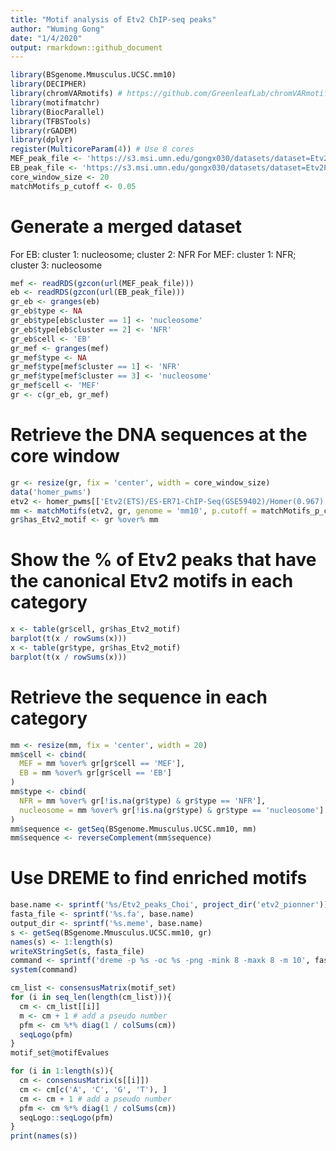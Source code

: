 ```yaml
---
title: "Motif analysis of Etv2 ChIP-seq peaks"
author: "Wuming Gong"
date: "1/4/2020"
output: rmarkdown::github_document
---
```


```r
library(BSgenome.Mmusculus.UCSC.mm10)
library(DECIPHER)
library(chromVARmotifs) # https://github.com/GreenleafLab/chromVARmotifs
library(motifmatchr)
library(BiocParallel)
library(TFBSTools)
library(rGADEM)
library(dplyr)
register(MulticoreParam(4)) # Use 8 cores
MEF_peak_file <- 'https://s3.msi.umn.edu/gongx030/datasets/dataset=Etv2PioneerChIPseq_version=20191203a/MEF_Dox_d1_Etv2_summits.rds'
EB_peak_file <- 'https://s3.msi.umn.edu/gongx030/datasets/dataset=Etv2PioneerChIPseq_version=20191203a/EB_Dox_3h_Etv2_summits.rds'
core_window_size <- 20
matchMotifs_p_cutoff <- 0.05
```

# Generate a merged dataset
For EB: cluster 1: nucleosome; cluster 2: NFR
For MEF: cluster 1: NFR; cluster 3: nucleosome 
```r
mef <- readRDS(gzcon(url(MEF_peak_file)))
eb <- readRDS(gzcon(url(EB_peak_file)))
gr_eb <- granges(eb)
gr_eb$type <- NA
gr_eb$type[eb$cluster == 1] <- 'nucleosome'
gr_eb$type[eb$cluster == 2] <- 'NFR'
gr_eb$cell <- 'EB'
gr_mef <- granges(mef)
gr_mef$type <- NA
gr_mef$type[mef$cluster == 1] <- 'NFR'
gr_mef$type[mef$cluster == 3] <- 'nucleosome'
gr_mef$cell <- 'MEF'
gr <- c(gr_eb, gr_mef)
```

# Retrieve the DNA sequences at the core window

```r
gr <- resize(gr, fix = 'center', width = core_window_size)
data('homer_pwms')
etv2 <- homer_pwms[['Etv2(ETS)/ES-ER71-ChIP-Seq(GSE59402)/Homer(0.967)']] # a PWMatrix object
mm <- matchMotifs(etv2, gr, genome = 'mm10', p.cutoff = matchMotifs_p_cutoff, out = 'positions')[[1]]
gr$has_Etv2_motif <- gr %over% mm
```

# Show the % of Etv2 peaks that have the canonical Etv2 motifs in each category
```r
x <- table(gr$cell, gr$has_Etv2_motif)
barplot(t(x / rowSums(x)))
x <- table(gr$type, gr$has_Etv2_motif)
barplot(t(x / rowSums(x)))
```

# Retrieve the sequence in each category
```r
mm <- resize(mm, fix = 'center', width = 20)
mm$cell <- cbind(
  MEF = mm %over% gr[gr$cell == 'MEF'],
  EB = mm %over% gr[gr$cell == 'EB']
)
mm$type <- cbind(
  NFR = mm %over% gr[!is.na(gr$type) & gr$type == 'NFR'],
  nucleosome = mm %over% gr[!is.na(gr$type) & gr$type == 'nucleosome']
)
mm$sequence <- getSeq(BSgenome.Mmusculus.UCSC.mm10, mm)
mm$sequence <- reverseComplement(mm$sequence)
```

# Use DREME to find enriched motifs 
```r
base.name <- sprintf('%s/Etv2_peaks_Choi', project_dir('etv2_pionner'))
fasta_file <- sprintf('%s.fa', base.name)
output_dir <- sprintf('%s.meme', base.name)
s <- getSeq(BSgenome.Mmusculus.UCSC.mm10, gr)
names(s) <- 1:length(s)
writeXStringSet(s, fasta_file)
command <- sprintf('dreme -p %s -oc %s -png -mink 8 -maxk 8 -m 10', fasta_file, output_dir)
system(command)
```

```r
cm_list <- consensusMatrix(motif_set)
for (i in seq_len(length(cm_list))){
  cm <- cm_list[[i]]
  m <- cm + 1 # add a pseudo number
  pfm <- cm %*% diag(1 / colSums(cm))
  seqLogo(pfm)
}
motif_set@motifEvalues
```


```r
for (i in 1:length(s)){
  cm <- consensusMatrix(s[[i]])
  cm <- cm[c('A', 'C', 'G', 'T'), ]
  cm <- cm + 1 # add a pseudo number
  pfm <- cm %*% diag(1 / colSums(cm))
  seqLogo::seqLogo(pfm)
}
print(names(s))
```

```r
```